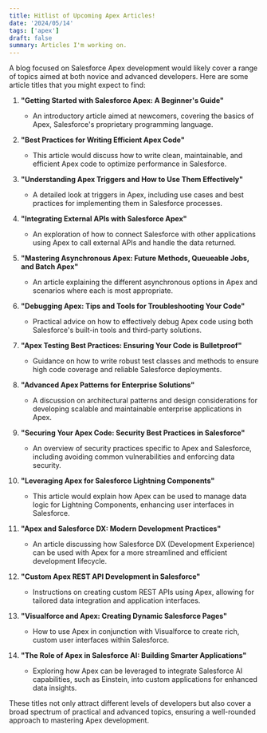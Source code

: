 ```yaml
---
title: Hitlist of Upcoming Apex Articles!
date: '2024/05/14'
tags: ['apex']
draft: false
summary: Articles I'm working on.
---
```


A blog focused on Salesforce Apex development would likely cover a range of topics aimed at both novice and advanced developers. Here are some article titles that you might expect to find:

1. **"Getting Started with Salesforce Apex: A Beginner's Guide"**

   - An introductory article aimed at newcomers, covering the basics of Apex, Salesforce's proprietary programming language.

2. **"Best Practices for Writing Efficient Apex Code"**

   - This article would discuss how to write clean, maintainable, and efficient Apex code to optimize performance in Salesforce.

3. **"Understanding Apex Triggers and How to Use Them Effectively"**

   - A detailed look at triggers in Apex, including use cases and best practices for implementing them in Salesforce processes.

4. **"Integrating External APIs with Salesforce Apex"**

   - An exploration of how to connect Salesforce with other applications using Apex to call external APIs and handle the data returned.

5. **"Mastering Asynchronous Apex: Future Methods, Queueable Jobs, and Batch Apex"**

   - An article explaining the different asynchronous options in Apex and scenarios where each is most appropriate.

6. **"Debugging Apex: Tips and Tools for Troubleshooting Your Code"**

   - Practical advice on how to effectively debug Apex code using both Salesforce's built-in tools and third-party solutions.

7. **"Apex Testing Best Practices: Ensuring Your Code is Bulletproof"**

   - Guidance on how to write robust test classes and methods to ensure high code coverage and reliable Salesforce deployments.

8. **"Advanced Apex Patterns for Enterprise Solutions"**

   - A discussion on architectural patterns and design considerations for developing scalable and maintainable enterprise applications in Apex.

9. **"Securing Your Apex Code: Security Best Practices in Salesforce"**

   - An overview of security practices specific to Apex and Salesforce, including avoiding common vulnerabilities and enforcing data security.

10. **"Leveraging Apex for Salesforce Lightning Components"**

    - This article would explain how Apex can be used to manage data logic for Lightning Components, enhancing user interfaces in Salesforce.

11. **"Apex and Salesforce DX: Modern Development Practices"**

    - An article discussing how Salesforce DX (Development Experience) can be used with Apex for a more streamlined and efficient development lifecycle.

12. **"Custom Apex REST API Development in Salesforce"**

    - Instructions on creating custom REST APIs using Apex, allowing for tailored data integration and application interfaces.

13. **"Visualforce and Apex: Creating Dynamic Salesforce Pages"**

    - How to use Apex in conjunction with Visualforce to create rich, custom user interfaces within Salesforce.

14. **"The Role of Apex in Salesforce AI: Building Smarter Applications"**
    - Exploring how Apex can be leveraged to integrate Salesforce AI capabilities, such as Einstein, into custom applications for enhanced data insights.

These titles not only attract different levels of developers but also cover a broad spectrum of practical and advanced topics, ensuring a well-rounded approach to mastering Apex development.
